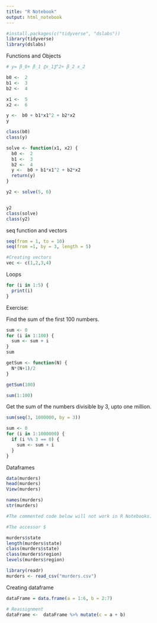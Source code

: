 ```yaml
---
title: "R Notebook"
output: html_notebook
---
```


```r
#install.packages(c("tidyverse", "dslabs"))
library(tidyverse)
library(dslabs)
```

Functions and Objects

```r
# y= β_0+ β_1 〖x_1〗^2+ β_2 x_2

b0 <-  2
b1 <-  3
b2 <-  4

x1 <-  5
x2 <-  6

y <-  b0 + b1*x1^2 + b2*x2
y

class(b0)
class(y)
```


```r
solve <- function(x1, x2) {
  b0 <-  2
  b1 <-  3
  b2 <-  4
  y <-  b0 + b1*x1^2 + b2*x2
  return(y)
}

y2 <- solve(5, 6)


y2
class(solve)
class(y2)
```

seq function and vectors

```r
seq(from = 1, to = 10)
seq(from =1, by = 3, length = 5)

#Creating vectors
vec <- c(1,2,3,4)
```

Loops

```r
for (i in 1:5) {
  print(i)
}
```

Exercise:

Find the sum of the first 100 numbers.

```r
sum <- 0
for (i in 1:100) {
  sum <- sum + i
}
sum
```

```r
getSum <- function(N) {
  N*(N+1)/2
}

getSum(100)
```

```r
sum(1:100)
```

Get the sum of the numbers divisible by 3, upto one million.

```r
sum(seq(3, 1000000, by = 3))

sum <- 0
for (i in 1:1000000) {
  if (i %% 3 == 0) {
    sum <- sum + i
  }
}

```

Dataframes

```r
data(murders)
head(murders)
View(murders)

names(murders)
str(murders)

#The commented code below will not work in R Notebooks.

#The accessor $

murders$state
length(murders$state)
class(murders$state)
class(murders$region)
levels(murders$region)
```
```r
library(readr)
murders <- read_csv("murders.csv")
```

Creating dataframe
```r
dataFrame = data.frame(a = 1:6, b = 2:7)

# Reassignment
dataFrame <-  dataFrame %>% mutate(c = a + b)
```






